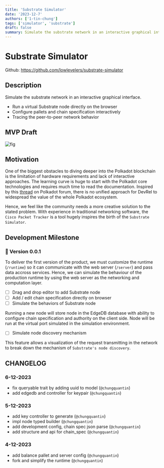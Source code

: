 ```yaml
---
title: 'Substrate Simulator'
date: '2023-12-7'
authors: ['1-tin-chung']
tags: ['simulator', 'substrate']
draft: false
summary: Simulate the substrate network in an interactive graphical interface.
---
```


# Substrate Simulator

Github: https://github.com/lowlevelers/substrate-simulator

## Description

Simulate the substrate network in an interactive graphical interface.

- Run a virtual Substrate node directly on the browser
- Configure pallets and chain specification interactively
- Tracing the peer-to-peer network behavior

## MVP Draft

![fig](/static/images/substrate-simulator-draft.png)

## Motivation

One of the biggest obstacles to diving deeper into the Polkadot blockchain is the limitation of hardware requirements and lack of interactive approaches. The learning curve is huge to start with the Polkadot core technologies and requires much time to read the documentation. Inspired by this [thread](https://forum.polkadot.network/t/9-ideas-for-the-decentralized-future-of-polkadot/4731) on Polkadot forum, there is no unified approach for DevRel to widespread the value of the whole Polkadot ecosystem.

Hence, we feel like the community needs a more creative solution to the stated problem. With experience in traditional networking software, the `Cisco Packet Tracker` is a tool hugely inspires the birth of the `Substrate Simulator`.

## Development Milestone

### 🔴 Version 0.0.1

To deliver the first version of the product, we must customize the runtime (`/runtime`) so it can communicate with the web server (`/server`) and pass data accross services. Hence, we can simulate the behaviour of the production runtime by using the web server as the networking and computation layer.

- [ ] Drag and drop editor to add Substrate node
- [ ] Add / edit chain specification directly on browser
- [ ] Simulate the behaviors of Substrate node

Running a new node will store node in the EdgeDB database with ability to configure chain specification and authority on the client side. Node will be run at the virtual port simulated in the simulation environment.

- [ ] Simulate node discovery mechanism

This feature allows a visualization of the request transmitting in the network to break down the mechanism of `Substrate's node discovery`.

## CHANGELOG

### 6-12-2023

- fix queryable trait by adding uuid to model (`@chungquantin`)
- add edgedb and controller for keypair (`@chungquantin`)

### 5-12-2023

- add key controller to generate (`@chungquantin`)
- impl node typed builder (`@chungquantin`)
- add development config, chain spec json parse (`@chungquantin`)
- add structure and api for chain_spec (`@chungquantin`)

### 4-12-2023

- add balance pallet and server config (`@chungquantin`)
- fork and simplify the runtime (`@chungquantin`)
